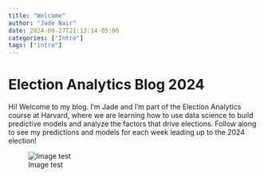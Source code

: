 ```yaml
---
title: "Welcome"
author: "Jade Nair"
date: 2024-09-27T21:13:14-05:00
categories: ["Intro"]
tags: ["intro"]
---
```


# Election Analytics Blog 2024

Hi! Welcome to my blog. I'm Jade and I'm part of the Election Analytics course at Harvard, where we are learning how to use data science to build predictive models and analyze the factors that drive elections. Follow along to see my predictions and models for each week leading up to the 2024 election!

![Image test](index_files/figure-html/B2I11.png)

